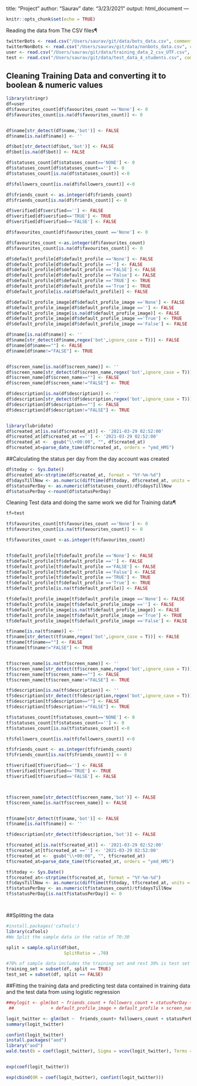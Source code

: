 title: "Project"
author: "Saurav"
date: "3/23/2021"
output: html_document
---

```r
knitr::opts_chunk$set(echo = TRUE)
```

Reading the data from The CSV files¶

```r

twitterBots <- read.csv("/Users/saurav/git/data/bots_data.csv", comment.char="#")
twitterNonBots <- read.csv("/Users/saurav/git/data/nonbots_data.csv", comment.char="#")
user <- read.csv("/Users/saurav/git/data/training_data_2_csv_UTF.csv", comment.char="#")
test <- read.csv("/Users/saurav/git/data/test_data_4_students.csv", comment.char="#")

```

## Cleaning Training Data and converting it to boolean & numeric values


```r
library(stringr)
df=user
df$favourites_count[df$favourites_count =='None'] <- 0
df$favourites_count[is.na(df$favourites_count)] <- 0


df$name[str_detect(df$name,'bot')] <- FALSE
df$name[is.na(df$name)] <- ''

df$bot[str_detect(df$bot,'bot')] <- FALSE
df$bot[is.na(df$bot)] <- FALSE

df$statuses_count[df$statuses_count=='NONE'] <- 0
df$statuses_count[df$statuses_count==''] <- 0
df$statuses_count[is.na(df$statuses_count)] <-0

df$followers_count[is.na(df$followers_count)] <-0

df$friends_count <- as.integer(df$friends_count)
df$friends_count[is.na(df$friends_count)] <- 0

df$verified[df$verified==''] <- FALSE
df$verified[df$verified=='TRUE'] <- TRUE
df$verified[df$verified=='FALSE'] <- FALSE

df$favourites_count[df$favourites_count =='None'] <- 0

df$favourites_count <-as.integer(df$favourites_count)
df$favourites_count[is.na(df$favourites_count)] <- 0

df$default_profile[df$default_profile =='None'] <- FALSE
df$default_profile[df$default_profile ==''] <- FALSE
df$default_profile[df$default_profile =='FALSE'] <- FALSE
df$default_profile[df$default_profile =='False'] <- FALSE
df$default_profile[df$default_profile =='TRUE'] <- TRUE
df$default_profile[df$default_profile =='True'] <- TRUE
df$default_profile[is.na(df$default_profile)] <- FALSE

df$default_profile_image[df$default_profile_image =='None'] <- FALSE
df$default_profile_image[df$default_profile_image ==''] <- FALSE
df$default_profile_image[is.na(df$default_profile_image)] <- FALSE
df$default_profile_image[df$default_profile_image =='True'] <- TRUE
df$default_profile_image[df$default_profile_image =='False'] <- FALSE

df$name[is.na(df$name)] <- ''
df$name[str_detect(df$name,regex('bot',ignore_case = T))] <- FALSE
df$name[df$name==""] <- FALSE
df$name[df$name!="FALSE"] <- TRUE


df$screen_name[is.na(df$screen_name)] <- ''
df$screen_name[str_detect(df$screen_name,regex('bot',ignore_case = T))] <- FALSE
df$screen_name[df$screen_name==""] <- FALSE
df$screen_name[df$screen_name!="FALSE"] <- TRUE

df$description[is.na(df$description)] <- ''
df$description[str_detect(df$description,regex('bot',ignore_case = T))] <- FALSE
df$description[df$description==""] <- FALSE
df$description[df$description!="FALSE"] <- TRUE


library(lubridate)
df$created_at[is.na(df$created_at)] <- '2021-03-29 02:52:00'
df$created_at[df$created_at ==''] <- '2021-03-29 02:52:00'
df$created_at <-  gsub("\\+00:00", "", df$created_at)
df$created_at=parse_date_time(df$created_at, orders = "ymd_HMS")
```
##Calculating the status per day from the day account was created

```r

df$today <- Sys.Date()
df$created_at<-strptime(df$created_at, format = "%Y-%m-%d")
df$daysTillNow <- as.numeric(difftime(df$today, df$created_at, units = "days"))
df$statusPerDay <- as.numeric(df$statuses_count)/df$daysTillNow
df$statusPerDay <-round(df$statusPerDay)

```

Cleaning Test data and doing the same work we did for Training data¶

```r
tf=test

tf$favourites_count[tf$favourites_count =='None'] <- 0
tf$favourites_count[is.na(tf$favourites_count)] <- 0

tf$favourites_count <-as.integer(tf$favourites_count)


tf$default_profile[tf$default_profile =='None'] <- FALSE
tf$default_profile[tf$default_profile ==''] <- FALSE
tf$default_profile[tf$default_profile =='FALSE'] <- FALSE
tf$default_profile[tf$default_profile =='False'] <- FALSE
tf$default_profile[tf$default_profile =='TRUE'] <- TRUE
tf$default_profile[tf$default_profile =='True'] <- TRUE
tf$default_profile[is.na(tf$default_profile)] <- FALSE

tf$default_profile_image[tf$default_profile_image =='None'] <- FALSE
tf$default_profile_image[tf$default_profile_image ==''] <- FALSE
tf$default_profile_image[is.na(tf$default_profile_image)] <- FALSE
tf$default_profile_image[tf$default_profile_image =='True'] <- TRUE
tf$default_profile_image[tf$default_profile_image =='False'] <- FALSE

tf$name[is.na(tf$name)] <- ''
tf$name[str_detect(tf$name,regex('bot',ignore_case = T))] <- FALSE
tf$name[tf$name==""] <- FALSE
tf$name[tf$name!="FALSE"] <- TRUE


tf$screen_name[is.na(tf$screen_name)] <- ''
tf$screen_name[str_detect(tf$screen_name,regex('bot',ignore_case = T))] <- FALSE
tf$screen_name[tf$screen_name==""] <- FALSE
tf$screen_name[tf$screen_name!="FALSE"] <- TRUE

tf$description[is.na(tf$description)] <- ''
tf$description[str_detect(tf$description,regex('bot',ignore_case = T))] <- FALSE
tf$description[tf$description==""] <- FALSE
tf$description[tf$description!="FALSE"] <- TRUE

tf$statuses_count[tf$statuses_count=='NONE'] <- 0
tf$statuses_count[tf$statuses_count==''] <- 0
tf$statuses_count[is.na(tf$statuses_count)] <-0

tf$followers_count[is.na(tf$followers_count)] <-0

tf$friends_count <- as.integer(tf$friends_count)
tf$friends_count[is.na(tf$friends_count)] <- 0

tf$verified[tf$verified==''] <- FALSE
tf$verified[tf$verified=='TRUE'] <- TRUE
tf$verified[tf$verified=='FALSE'] <- FALSE



tf$screen_name[str_detect(tf$screen_name,'bot')] <- FALSE
tf$screen_name[is.na(tf$screen_name)] <- FALSE


tf$name[str_detect(tf$name,'bot')] <- FALSE
tf$name[is.na(tf$name)] <- ''

tf$description[str_detect(tf$description,'bot')] <- FALSE

tf$created_at[is.na(tf$created_at)] <- '2021-03-29 02:52:00'
tf$created_at[tf$created_at ==''] <- '2021-03-29 02:52:00'
tf$created_at <-  gsub("\\+00:00", "", tf$created_at)
tf$created_at=parse_date_time(tf$created_at, orders = "ymd_HMS")

tf$today <- Sys.Date()
tf$created_at<-strptime(tf$created_at, format = "%Y-%m-%d")
tf$daysTillNow <- as.numeric(difftime(tf$today, tf$created_at, units = "days"))
tf$statusPerDay <- as.numeric(tf$statuses_count)/tf$daysTillNow
tf$statusPerDay[is.na(tf$statusPerDay)] <- 0




```

  


##Splitting the data

```r
#install.packages('caTools')
library(caTools)
#We Split the sample data in the ratio of 70:30

split = sample.split(df$bot,
                      SplitRatio = .70)

#70% of sample data includes the training set and rest 30% is test set
training_set = subset(df, split == TRUE)
test_set = subset(df, split == FALSE)
```




##Fitting the training data and predicting test data contained in training data and the test data from using logistic regression
```r

##mylogit <- glm(bot ~ friends_count + followers_count + statusPerDay + verified + favourites_count  + description
 ##              + default_profile_image + default_profile + screen_name + name, data = training_set, family = "binomial")

logit_twitter <- glm(bot ~  friends_count+ followers_count + statusPerDay + verified + favourites_count + name + screen_name + description, data = training_set, family = "binomial")
summary(logit_twitter)

confint(logit_twitter)
install.packages("aod")
library("aod")
wald.test(b = coef(logit_twitter), Sigma = vcov(logit_twitter), Terms = 4:6)


exp(coef(logit_twitter))

exp(cbind(OR = coef(logit_twitter), confint(logit_twitter)))


```

